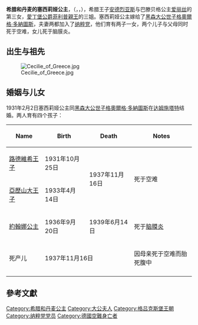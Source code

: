 {{Unreferenced|time=2013-04-12T14:04:49+00:00 }}
{{Infobox royalty|princess
| name = 希臘和丹麥的塞西莉婭公主
| title = 黑森大公储夫人
| styles =''HRH'' The Hereditary Grand Duchess of Hesse<br> ''HRH'' Princess Cecilie of Greece and Denmark
| image = Princess Cecilie of Greece.jpg
| caption  =
| imgw     =  
| house = [[格呂克斯堡王朝|格呂克斯堡王朝]]
| birth_date  = {{Birth date|1911|6|22|df=y}}
| birth_place = {{flag|Kingdom of Greece}}[[塔托伊宮|塔托伊宮]]
| death_date  = {{Death date and age|1937|11|16|1911|6|22|df=y}}<ref name="date of death">[http://worldroots.com/brigitte/famous/v/victoriadescendants3.htm Worldroots.com<!-- Bot generated title -->] {{webarchive|url=https://web.archive.org/web/20070814223334/http://worldroots.com/brigitte/famous/v/victoriadescendants3.htm |date=2007-08-14 }}</ref>
| death_place = {{BEL}}[[奧斯滕德|奧斯滕德]] 
| father = [[安德烈亚斯王子_(希臘)|希臘與丹麥王子安德烈亚斯]]
| mother = [[愛麗絲公主_(巴滕貝格)|巴滕貝格公主愛麗絲]]
| spouse = [[格奧爾格·多納圖斯_(黑森-達姆施塔特)|黑森世襲大公格奧爾格·多納圖斯]]
| issue = [[路德维希·恩斯特·安德烈阿斯_(黑森-达姆施塔特)|路德維希王子]]<br>[[黑森與萊茵王子亞歷山大|亞歷山大王子]]<br>[[约翰娜_(黑森-达姆施塔特)|約翰娜公主]]
}}
'''希腊和丹麦的塞西莉娅公主'''，（{{lang-el|Πριγκίπισσα Καικιλία της Ελλάδας και Δανίας}}，{{lang-da|Cecilie}}，{{bd|1911年|6月22日|1937年|11月16日|}}），希腊王子[[安德烈亚斯王子_(希腊)|安德烈亚斯]]与巴滕贝格公主[[爱丽丝公主_(巴滕贝格)|爱丽丝]]的第三女，[[菲利普亲王|愛丁堡公爵菲利普親王]]的三姐。塞西莉娅公主嫁给了[[格奧爾格·多納圖斯_(黑森-達姆施塔特)|黑森大公世子格奧爾格·多納圖斯]]，夫妻两都加入了[[纳粹党|纳粹党]]，他们育有两子一女，两个儿子与父母同时死于空难，女儿死于脑膜炎。

==出生与祖先==
[[Image:Cecilie_of_Greece.jpg|thumb]]
==婚姻与儿女==
1931年2月2日塞西莉娅公主同[[格奧爾格·多納圖斯_(黑森-達姆施塔特)|黑森大公世子格奧爾格·多納圖斯]]在[[达姆施塔特|达姆施塔特]]结婚。两人育有四个孩子：
{| border="1" style="border-collapse: collapse;"
|- bgcolor="#cccccc"
!Name!!Birth!!Death!!Notes
|-
|[[路德维希·恩斯特·安德烈阿斯_(黑森-达姆施塔特)|路德維希王子]]||1931年10月25日||rowspan=2|1937年11月16日||rowspan=2|死于空难
|-
|[[黑森與萊茵王子亞歷山大|亞歷山大王子]]||1933年4月14日
|-
|[[约翰娜_(黑森-达姆施塔特)|約翰娜公主]]||1936年9月20日||1939年6月14日||死于[[脑膜炎|脑膜炎]]
|-
|死产儿||colspan=2|1937年11月16日||因母亲死于空难而胎死腹中
|-
|}
==參考文獻==
{{Reflist|2}}

{{DEFAULTSORT:Cecilie}}
[[Category:希腊和丹麦公主|Category:希腊和丹麦公主]]
[[Category:大公夫人|Category:大公夫人]]
[[Category:格吕克斯堡王朝|Category:格吕克斯堡王朝]]
[[Category:纳粹党党员|Category:纳粹党党员]]
[[Category:德國空難身亡者|Category:德國空難身亡者]]